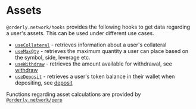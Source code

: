 # Assets

`@orderly.network/hooks` provides the following hooks to get data regarding a user's assets. This can be used under different use cases.

- [`useCollateral`](/) - retrieves information about a user's collateral
- [`useMaxQty`](/) - retrieves the maximum quantity a user can place based on the symbol, side, leverage etc.
- [`useWithdraw`](/) - retrieves the amount available for withdrawal, see [withdraw](/)
- [`useDeposit`](/) - retrieves a user's token balance in their wallet when depositing, see [deposit](/)

Functions regarding asset calculations are provided by [`@orderly.network/perp`](/)